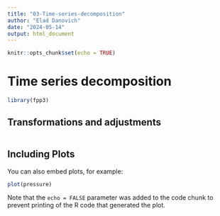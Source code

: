 ```yaml
---
title: "03-Time-series-decomposition"
author: "Elad Danovich"
date: "2024-05-14"
output: html_document
---
```


```r
knitr::opts_chunk$set(echo = TRUE)
```

# Time series decomposition

```r
library(fpp3)
```

## Transformations and adjustments
```r

```















## Including Plots

You can also embed plots, for example:

```r
plot(pressure)
```

Note that the `echo = FALSE` parameter was added to the code chunk to prevent printing of the R code that generated the plot.
